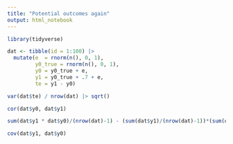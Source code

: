 ```yaml
---
title: "Potential outcomes again"
output: html_notebook
---
```


```r
library(tidyverse)
```


```r
dat <- tibble(id = 1:100) |>
  mutate(e  = rnorm(n(), 0, 1),
         y0_true = rnorm(n(), 0, 1),
         y0 = y0_true + e,
         y1 = y0_true + .7 + e,
         te = y1 - y0)
```


```r
var(dat$te) / nrow(dat) |> sqrt()
```

```r
cor(dat$y0, dat$y1)
```



```r
sum(dat$y1 * dat$y0)/(nrow(dat)-1) - (sum(dat$y1)/(nrow(dat)-1))*(sum(dat$y0)/(nrow(dat)-1))
```
```r
cov(dat$y1, dat$y0)
```





